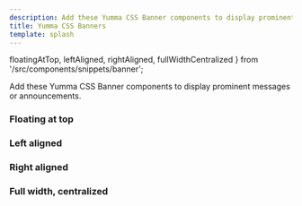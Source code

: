```yaml
---
description: Add these Yumma CSS Banner components to display prominent messages or announcements.
title: Yumma CSS Banners
template: splash
---
```


  floatingAtTop,
  leftAligned,
  rightAligned,
  fullWidthCentralized
} from '/src/components/snippets/banner';

Add these Yumma CSS Banner components to display prominent messages or announcements.

### Floating at top

<Preview
  data = {floatingAtTop}
  usePadding
  useTabs
  useVersion='2974781'
/>

### Left aligned

<Preview
  data = {leftAligned}
  useHeight='400px'
  usePadding
  useTabs
  useVersion='2974781'
/>

### Right aligned

<Preview
  data = {rightAligned}
  useHeight='400px'
  usePadding
  useTabs
  useVersion='2974781'
/>

### Full width, centralized

<Preview
  data = {fullWidthCentralized}
  useHeight='400px'
  usePadding
  useTabs
  useVersion='2974781'
/>
